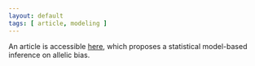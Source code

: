 ```yaml
---
layout: default
tags: [ article, modeling ]
---
```


An article is accessible [here][pdf], which proposes a statistical model-based inference on allelic bias.

[pdf]: {{ site.baseurl }}/assets/projects/monoallelic-brain/2016-02-19-binomial-models.pdf
